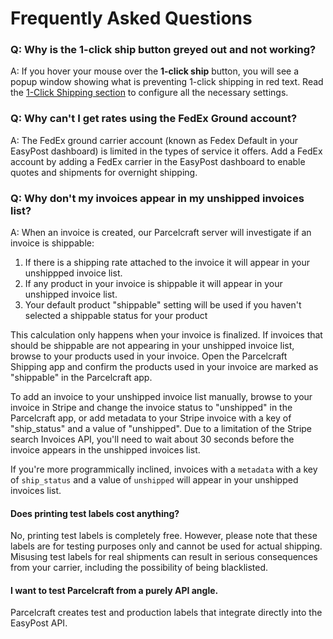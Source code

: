 # Frequently Asked Questions


### Q: Why is the **1-click ship** button greyed out and not working?

A: If you hover your mouse over the **1-click ship** button, you will see a popup window showing what is preventing 1-click shipping in red text. Read the [1-Click Shipping section](./enable-1-click-shipping) to configure all the necessary settings.

### Q: Why can't I get rates using the FedEx Ground account?

A: The FedEx ground carrier account (known as Fedex Default in your EasyPost dashboard) is limited in the types of service it offers.  Add a FedEx account by adding a FedEx carrier in the EasyPost dashboard to enable quotes and shipments for overnight shipping.

### Q: Why don't my invoices appear in my unshipped invoices list?

A: When an invoice is created, our Parcelcraft server will investigate if an invoice is shippable:

1. If there is a shipping rate attached to the invoice it will appear in your unshippped invoice list.
2. If any product in your invoice is shippable it will appear in your unshipped invoice list. 
3. Your default product "shippable" setting will be used if you haven't selected a shippable status for your product

This calculation only happens when your invoice is finalized.  If invoices that should be shippable are not appearing in your unshipped invoice list, browse to your products used in your invoice.   Open the Parcelcraft Shipping app and confirm the products used in your invoice are marked as "shippable" in the Parcelcraft app. 

To add an invoice to your unshipped invoice list manually, browse to your invoice in Stripe and change the invoice status to "unshipped" in the Parcelcraft app, or add metadata to your Stripe invoice with a key of "ship_status" and a value of "unshipped".  Due to a limitation of the Stripe search Invoices API, you'll need to wait about 30 seconds before the invoice appears in the unshipped invoices list.

If you're more programmically inclined,  invoices with a `metadata` with a key of `ship_status` and a value of `unshipped` will appear in your unshipped invoices list.

#### Does printing test labels cost anything?

No, printing test labels is completely free. However, please note that these labels are for testing purposes only and cannot be used for actual shipping. Misusing test labels for real shipments can result in serious consequences from your carrier, including the possibility of being blacklisted.

#### I want to test Parcelcraft from a purely API angle. 

Parcelcraft creates test and production labels that integrate directly into the EasyPost API. 


 